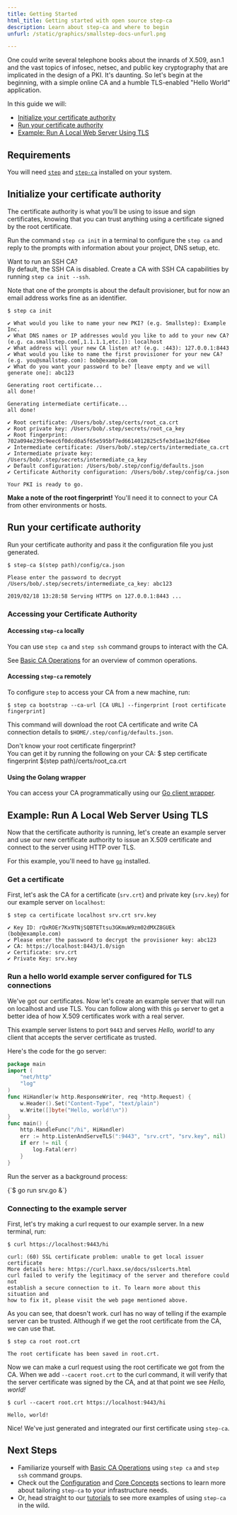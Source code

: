 ```yaml
---
title: Getting Started
html_title: Getting started with open source step-ca
description: Learn about step-ca and where to begin
unfurl: /static/graphics/smallstep-docs-unfurl.png

---
```



One could write several telephone books about the innards of X.509, asn.1 and the vast topics of infosec, netsec, and public key cryptography that are implicated in the design of a PKI. It's daunting. So let's begin at the beginning, with a simple online CA and a humble TLS-enabled "Hello World" application.


In this guide we will:

- [Initialize your certificate authority](#initialize-your-certificate-authority)
- [Run your certificate authority](#run-your-certificate-authority)
- [Example: Run A Local Web Server Using TLS](#example-run-a-local-web-server-using-tls)

## Requirements

You will need [`step`](/docs/step-cli/) and [`step-ca`](/docs/step-ca/) installed on your system.

## Initialize your certificate authority

The certificate authority is what you’ll be using to issue and sign certificates, knowing that you can trust anything using a certificate signed by the root certificate.

Run the command `step ca init` in a terminal to configure the `step ca` and reply to the prompts with information about your project, DNS setup, etc.

<Alert severity="info">
    <AlertTitle>Want to run an SSH CA?</AlertTitle>
    <div>
        By default, the SSH CA is disabled. Create a CA with SSH CA capabilities by running <Code>step ca init --ssh</Code>.
    </div>
</Alert>

Note that one of the prompts is about the default provisioner, but for now an email address works fine as an identifier.

```shell-session nocopy
$ step ca init

✔ What would you like to name your new PKI? (e.g. Smallstep): Example Inc.
✔ What DNS names or IP addresses would you like to add to your new CA? (e.g. ca.smallstep.com[,1.1.1.1,etc.]): localhost
✔ What address will your new CA listen at? (e.g. :443): 127.0.0.1:8443
✔ What would you like to name the first provisioner for your new CA? (e.g. you@smallstep.com): bob@example.com
✔ What do you want your password to be? [leave empty and we will generate one]: abc123

Generating root certificate...
all done!

Generating intermediate certificate...
all done!

✔ Root certificate: /Users/bob/.step/certs/root_ca.crt
✔ Root private key: /Users/bob/.step/secrets/root_ca_key
✔ Root fingerprint: 702a094e239c9eec6f0dcd0a5f65e595bf7ed6614012825c5fe3d1ae1b2fd6ee
✔ Intermediate certificate: /Users/bob/.step/certs/intermediate_ca.crt
✔ Intermediate private key: /Users/bob/.step/secrets/intermediate_ca_key
✔ Default configuration: /Users/bob/.step/config/defaults.json
✔ Certificate Authority configuration: /Users/bob/.step/config/ca.json

Your PKI is ready to go.
```

**Make a note of the root fingerprint!** You'll need it to connect to your CA from other environments or hosts.

## Run your certificate authority

Run your certificate authority and pass it the configuration file you just generated.

```shell-session nocopy
$ step-ca $(step path)/config/ca.json

Please enter the password to decrypt /Users/bob/.step/secrets/intermediate_ca_key: abc123

2019/02/18 13:28:58 Serving HTTPS on 127.0.0.1:8443 ...
```

### Accessing your Certificate Authority

#### Accessing `step-ca` locally

You can use `step ca` and `step ssh` command groups to interact with the CA.

See [Basic CA Operations](/docs/step-ca/basic-certificate-authority-operations) for an overview of common operations.

#### Accessing `step-ca` remotely

To configure `step` to access your CA from a new machine, run:

```shell-session
$ step ca bootstrap --ca-url [CA URL] --fingerprint [root certificate fingerprint]
```

This command will download the root CA certificate and write CA connection details to `$HOME/.step/config/defaults.json`.

<Alert severity="info">
    <AlertTitle>
      Don't know your root certificate fingerprint?
    </AlertTitle>
    <div>
		You can get it by running the following on your CA:
		<CodeBlock language="shell-session" copyText="step certificate fingerprint $(step path)/certs/root_ca.crt">
		$ step certificate fingerprint $(step path)/certs/root_ca.crt
		</CodeBlock>
	</div>
</Alert>

#### Using the Golang wrapper

You can access your CA programmatically using our [Go client wrapper](https://github.com/smallstep/certificates/tree/master/examples#user-content-basic-client-usage).

## Example: Run A Local Web Server Using TLS

Now that the certificate authority is running, let's create an example server and use our new certificate authority to issue an X.509 certificate and connect to the server using HTTP over TLS.

For this example, you'll need to have [`go`](https://golang.org/) installed.

### Get a certificate 

First, let's ask the CA for a certificate (`srv.crt`) and private key (`srv.key`) for our example server on `localhost`:

```shell-session nocopy
$ step ca certificate localhost srv.crt srv.key

✔ Key ID: rQxROEr7Kx9TNjSQBTETtsu3GKmuW9zm02dMXZ8GUEk (bob@example.com)
✔ Please enter the password to decrypt the provisioner key: abc123
✔ CA: https://localhost:8443/1.0/sign
✔ Certificate: srv.crt
✔ Private Key: srv.key
```

### Run a hello world example server configured for TLS connections

We've got our certificates. Now let's create an example server that will run on localhost and use TLS. You can follow along with this `go` server to get a better idea of how X.509 certificates work with a real server.

This example server listens to port `9443` and serves _Hello, world!_ to any client that accepts the server certificate as trusted.

Here's the code for the go server:

```go
package main
import (
    "net/http"
    "log"
)
func HiHandler(w http.ResponseWriter, req *http.Request) {
    w.Header().Set("Content-Type", "text/plain")
    w.Write([]byte("Hello, world!\n"))
}
func main() {
    http.HandleFunc("/hi", HiHandler)
    err := http.ListenAndServeTLS(":9443", "srv.crt", "srv.key", nil)
    if err != nil {
        log.Fatal(err)
    }
}
```

Run the server as a background process:

<CodeBlock language="shell-session" copyText="go run srv.go &">
  {`$ go run srv.go &`}
</CodeBlock>

### Connecting to the example server

First, let's try making a curl request to our example server. In a new terminal, run:

```shell-session nocopy
$ curl https://localhost:9443/hi

curl: (60) SSL certificate problem: unable to get local issuer certificate
More details here: https://curl.haxx.se/docs/sslcerts.html
curl failed to verify the legitimacy of the server and therefore could not
establish a secure connection to it. To learn more about this situation and
how to fix it, please visit the web page mentioned above.
```

As you can see, that doesn't work. curl has no way of telling if the example server can be trusted. Although if we get the root certificate from the CA, we can use that.

```shell-session nocopy
$ step ca root root.crt

The root certificate has been saved in root.crt.
```

Now we can make a curl request using the root certificate we got from the CA. When we add `--cacert root.crt` to the curl command, it will verify that the server certificate was signed by the CA, and at that point we see _Hello, world!_

```shell-session nocopy
$ curl --cacert root.crt https://localhost:9443/hi

Hello, world!
```

Nice! We've just generated and integrated our first certificate using `step-ca`. 

## Next Steps

* Familiarize yourself with [Basic CA Operations](/docs/step-ca/basic-certificate-authority-operations) using `step ca` and `step ssh` command groups.
* Check out the [Configuration](/docs/step-ca/configuration) and [Core Concepts](/docs/step-ca/certificate-authority-core-concepts) sections to learn more about tailoring
`step-ca` to your infrastructure needs.
* Or, head straight to our [tutorials](/docs/tutorials) to see more examples of using `step-ca` in the wild.

